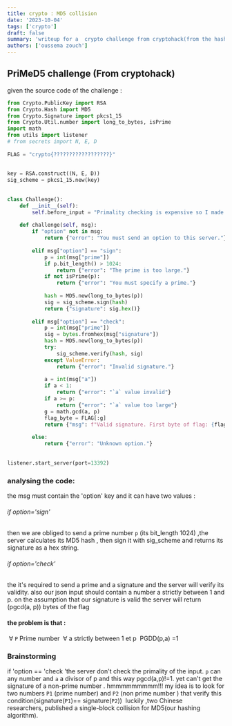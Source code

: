 ---
title: crypto : MD5 collision
date: '2023-10-04'
tags: ['crypto']
draft: false
summary: 'writeup for a  crypto challenge from cryptohack(from the hashing functions challenges).'
authors: ['oussema zouch']
---


## PriMeD5 challenge (From cryptohack)


given the source code of the challenge :
```python
from Crypto.PublicKey import RSA  
from Crypto.Hash import MD5  
from Crypto.Signature import pkcs1_15  
from Crypto.Util.number import long_to_bytes, isPrime  
import math  
from utils import listener  
# from secrets import N, E, D  
  
FLAG = "crypto{??????????????????}"  
  
  
key = RSA.construct((N, E, D))  
sig_scheme = pkcs1_15.new(key)  
  
  
class Challenge():  
    def __init__(self):  
        self.before_input = "Primality checking is expensive so I made a service that signs primes, allowing anyone to quickly check if a number is prime\n"  
  
    def challenge(self, msg):  
        if "option" not in msg:  
            return {"error": "You must send an option to this server."}  
  
        elif msg["option"] == "sign":  
            p = int(msg["prime"])  
            if p.bit_length() > 1024:  
                return {"error": "The prime is too large."}  
            if not isPrime(p):  
                return {"error": "You must specify a prime."}  
  
            hash = MD5.new(long_to_bytes(p))  
            sig = sig_scheme.sign(hash)  
            return {"signature": sig.hex()}  
  
        elif msg["option"] == "check":  
            p = int(msg["prime"])  
            sig = bytes.fromhex(msg["signature"])  
            hash = MD5.new(long_to_bytes(p))  
            try:  
                sig_scheme.verify(hash, sig)  
            except ValueError:  
                return {"error": "Invalid signature."}  
  
            a = int(msg["a"])  
            if a < 1:  
                return {"error": "`a` value invalid"}  
            if a >= p:  
                return {"error": "`a` value too large"}  
            g = math.gcd(a, p)  
            flag_byte = FLAG[:g]  
            return {"msg": f"Valid signature. First byte of flag: {flag_byte}"}  
  
        else:  
            return {"error": "Unknown option."}  
  
  
listener.start_server(port=13392)
```


### analysing the code:
the msg  must  contain the 'option' key  and it  can have two values :
###### if option='sign'
then we are obliged to send a prime number `p` (its bit_length 1024) ,the server calculates its MD5 hash , then sign it with  sig_scheme and returns its signature as a hex string.
###### if option='check'
the it's required  to send a prime and a signature and the server will verify its  validity.
also our json input should contain a number a strictly between 1 and p.
on the assumption that our signature is valid the server will return (pgcd(a, p)) bytes of the flag 

#### the problem is that : 
 ∀ `P` Prime number
 ∀ a  strictly between  1 et p
 PGDD(p,a) =1


### Brainstorming 

 if 'option == 'check 'the server  don't check the primality of the input. `p` can any number and `a`  a divisor of p and this way pgcd(a,p)!=1.
 yet  can't get the signature of a non-prime number .
hmmmmmmmmm!!!
 my idea is to look for   two numbers  `P1` (prime number)  and `P2` (non prime number ) that verify this condition(signature(`P1`)==  signature(`P2`))
 luckily ,two Chinese researchers, published a  single-block collision for MD5(our hashing algorithm).


